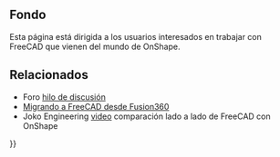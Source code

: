 <languages/>
{{TOCright}}

<span id="Background"></span>
== Fondo ==

Esta página está dirigida a los usuarios interesados en trabajar con FreeCAD que vienen del mundo de OnShape.

<span id="Related"></span>
== Relacionados ==

<div class="mw-translate-fuzzy">
* Foro [https://forum.freecadweb.org/viewtopic.php?f=8&t=50973&p=437872#p437863 hilo de discusión] 
* [[Migrating_to_FreeCAD_from_Fusion360/es|Migrando a FreeCAD desde Fusion360]]
* Joko Engineering [https://youtu.be/oH8GOR8Jx88 video] comparación lado a lado de FreeCAD con OnShape
</div>


{{Userdocnavi{{#translation:}}}}